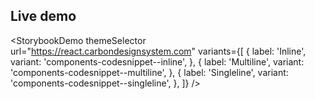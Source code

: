 ## Live demo

<StorybookDemo
  themeSelector
  url="https://react.carbondesignsystem.com"
  variants={[
    {
      label: 'Inline',
      variant: 'components-codesnippet--inline',
    },
    {
      label: 'Multiline',
      variant: 'components-codesnippet--multiline',
    },
    {
      label: 'Singleline',
      variant: 'components-codesnippet--singleline',
    },
  ]}
/>
